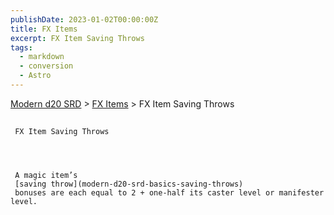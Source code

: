 ```yaml
---
publishDate: 2023-01-02T00:00:00Z
title: FX Items
excerpt: FX Item Saving Throws
tags:
  - markdown
  - conversion
  - Astro
---
```


[Modern d20 SRD](/#modernD20) > [FX Items](modern-d20-srd-fx-items-index) > FX Item Saving Throws

##

     FX Item Saving Throws




     A magic item’s
     [saving throw](modern-d20-srd-basics-saving-throws)
     bonuses are each equal to 2 + one-half its caster level or manifester level.
